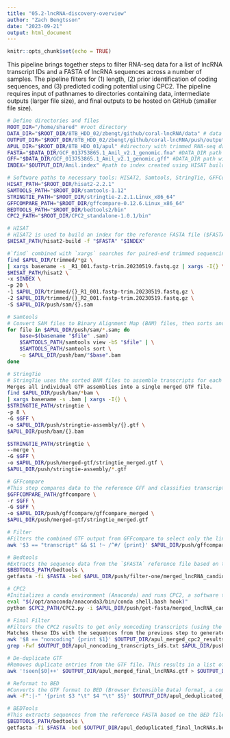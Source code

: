 ```yaml
---
title: "05.2-lncRNA-discovery-overview"
author: "Zach Bengtsson"
date: "2023-09-21"
output: html_document
---
```


```r
knitr::opts_chunk$set(echo = TRUE)
```

This pipeline brings together steps to filter RNA-seq data for a list of lncRNA transcript IDs and a FASTA of lncRNA sequences across a number of samples. The pipeline filters for (1) length, (2) prior identification of coding sequences, and (3) predicted coding potential using CPC2. The pipeline requires input of pathnames to directories containing data, intermediate outputs (larger file size), and final outputs to be hosted on GitHub (smaller file size).  

```bash
# Define directories and files
ROOT_DIR="/home/shared" #root directory
DATA_DIR="$ROOT_DIR/8TB_HDD_02/zbengt/github/coral-lncRNA/data" # data directory with reference genome data
OUTPUT_DIR="$ROOT_DIR/8TB_HDD_02/zbengt/github/coral-lncRNA/push/output" #directory where final outputs output directory (smaller size files)
APUL_DIR="$ROOT_DIR/8TB_HDD_01/apul" #directory with trimmed RNA-seq data and directories to house larger intermediate processing files  
FASTA="$DATA_DIR/GCF_013753865.1_Amil_v2.1_genomic.fna" #DATA_DIR path with name of genomic fasta
GFF="$DATA_DIR/GCF_013753865.1_Amil_v2.1_genomic.gff" #DATA_DIR path with genomic gff
INDEX="$OUTPUT_DIR/Amil.index" #path to index created using HISAT build 

# Software paths to necessary tools: HISAT2, Samtools, StringTie, GFFCompare, Bedtools, and Coding Potential Calculator 2
HISAT_PATH="$ROOT_DIR/hisat2-2.2.1"
SAMTOOLS_PATH="$ROOT_DIR/samtools-1.12"
STRINGTIE_PATH="$ROOT_DIR/stringtie-2.2.1.Linux_x86_64"
GFFCOMPARE_PATH="$ROOT_DIR/gffcompare-0.12.6.Linux_x86_64"
BEDTOOLS_PATH="$ROOT_DIR/bedtools2/bin"
CPC2_PATH="$ROOT_DIR/CPC2_standalone-1.0.1/bin"

# HISAT
# HISAT2 is used to build an index for the reference FASTA file ($FASTA) with the output being $INDEX. You'll need this index to complete HISAT alignment in the next step.
$HISAT_PATH/hisat2-build -f "$FASTA" "$INDEX"

#`find` combined with `xargs` searches for paired-end trimmed sequencing files and aligns them to the created index using HISAT2. The resulting Sequence Alignment Map (SAM) files are stored in the $APUL_DIR/push/sam directory.
find $APUL_DIR/trimmed/*gz \
| xargs basename -s _R1_001.fastp-trim.20230519.fastq.gz | xargs -I{} \
$HISAT_PATH/hisat2 \
-x $INDEX \
-p 20 \
-1 $APUL_DIR/trimmed/{}_R1_001.fastp-trim.20230519.fastq.gz \
-2 $APUL_DIR/trimmed/{}_R2_001.fastp-trim.20230519.fastq.gz \
-S $APUL_DIR/push/sam/{}.sam

# Samtools
# Convert SAM files to Binary Alignment Map (BAM) files, then sorts and saves them in the $APUL_DIR/push/bam directory. BAM files save on storage and speed up the next step in processing.
for file in $APUL_DIR/push/sam/*.sam; do
    base=$(basename "$file" .sam)
    $SAMTOOLS_PATH/samtools view -bS "$file" | \
    $SAMTOOLS_PATH/samtools sort \
    -o $APUL_DIR/push/bam/"$base".bam
done

# StringTie
# StringTie uses the sorted BAM files to assemble transcripts for each sample, outputting them as GTF (Gene Transfer Format) files. And then merges all individual GTF assemblies into a single merged GTF file. This step extracts transcript information and merges GTFs from all samples--an important step in creating a canonical list of lncRNAs across all samples included in the pipeline.
Merges all individual GTF assemblies into a single merged GTF file.
find $APUL_DIR/push/bam/*bam \
| xargs basename -s .bam | xargs -I{} \
$STRINGTIE_PATH/stringtie \
-p 8 \
-G $GFF \
-o $APUL_DIR/push/stringtie-assembly/{}.gtf \
$APUL_DIR/push/bam/{}.bam

$STRINGTIE_PATH/stringtie \
--merge \
-G $GFF \
-o $APUL_DIR/push/merged-gtf/stringtie_merged.gtf \
$APUL_DIR/push/stringtie-assembly/*.gtf

# GFFcompare
#This step compares data to the reference GFF and classifies transcripts based on their similarity to the reference. This classifies known protein coding transcripts so that we can exclude them in the following filtration step, since we are only interested in non-coding transcripts.
$GFFCOMPARE_PATH/gffcompare \
-r $GFF \
-G $GFF \
-o $APUL_DIR/push/gffcompare/gffcompare_merged \
$APUL_DIR/push/merged-gtf/stringtie_merged.gtf

# Filter
#Filters the combined GTF output from GFFcompare to select only the lines representing "transcripts" and excluding lines starting with "#" (these are lines in the output format from GFFcompare that don't contain transcript information). This step further filters for a class code of "u", and keep only those with lengths greater than 199 bases. The "u' class code from the GFFcompare step is for "unknown" transcripts, that is those that are not previously annotated in our reference GFF as protein coding. The size filter of +200nt is a common filtering step for isolating lncRNAs.
awk '$3 == "transcript" && $1 !~ /^#/ {print}' $APUL_DIR/push/gffcompare/gffcompare_merged.combined.gtf | grep 'class_code "u"' | awk '$5 - $4 > 199 {print}' > $APUL_DIR/push/filter-one/merged_lncRNA_candidates.gtf

# Bedtools
#Extracts the sequence data from the `$FASTA` reference file based on the coordinates from the filtered GTF. The resulting sequences represent potential lncRNA candidates.
$BEDTOOLS_PATH/bedtools \
getfasta -fi $FASTA -bed $APUL_DIR/push/filter-one/merged_lncRNA_candidates.gtf -fo $APUL_DIR/push/get-fasta/merged_lncRNA_candidates.fasta -name -split

# CPC2
#Initializes a conda environment (Anaconda) and runs CPC2, a software to predict whether a transcript is coding or non-coding. The results are saved to the $OUTPUT_DIR. CPC2 uses ORF (Open Reading Frame) Analysis, Isometric Feature Mapping (Isomap), Sequence Homology, RNA Sequence Features, and Quality of Translation to assess coding potential and flag any transcripts we would want to exclude using the FASTA generated in the previous step.
eval "$(/opt/anaconda/anaconda3/bin/conda shell.bash hook)"
python $CPC2_PATH/CPC2.py -i $APUL_DIR/push/get-fasta/merged_lncRNA_candidates.fasta -o $OUTPUT_DIR/apul_merged_cpc2_results

# Final Filter
#Filters the CPC2 results to get only noncoding transcripts (using the class "noncoding" from the CPC2 results) and extracts their IDs and matches these IDs with the sequences from the previous step to generate a GTF of long noncoding transcripts.
Matches these IDs with the sequences from the previous step to generate a GTF of noncoding transcripts.
awk '$8 == "noncoding" {print $1}' $OUTPUT_DIR/apul_merged_cpc2_results.txt > $OUTPUT_DIR/apul_noncoding_transcripts_ids.txt
grep -Fwf $OUTPUT_DIR/apul_noncoding_transcripts_ids.txt $APUL_DIR/push/get-fasta/merged_lncRNA_candidates.fasta > $OUTPUT_DIR/apul_merged_final_lncRNAs.gtf

# De-duplicate GTF
#Removes duplicate entries from the GTF file. This results in a list of lncRNAs with transcript IDs that show scaffold and base range.
awk '!seen[$0]++' $OUTPUT_DIR/apul_merged_final_lncRNAs.gtf > $OUTPUT_DIR/apul_deduplicated_final_lncRNAs.gtf

# Reformat to BED
#Converts the GTF format to BED (Browser Extensible Data) format, a commonly used format for representing genomic intervals. This allows us to use bedtools to generate a FASTA of lncRNAs.
awk -F":|-" '{print $3 "\t" $4 "\t" $5}' $OUTPUT_DIR/apul_deduplicated_final_lncRNAs.gtf > $OUTPUT_DIR/apul_deduplicated_final_lncRNAs.bed

# BEDTools
#This extracts sequences from the reference FASTA based on the BED file's coordinates. The resulting sequences represent the final set of non-redundant lncRNAs.
$BEDTOOLS_PATH/bedtools \
getfasta -fi $FASTA -bed $OUTPUT_DIR/apul_deduplicated_final_lncRNAs.bed -fo $OUTPUT_DIR/apul_bedtools_lncRNAs.fasta -name
```